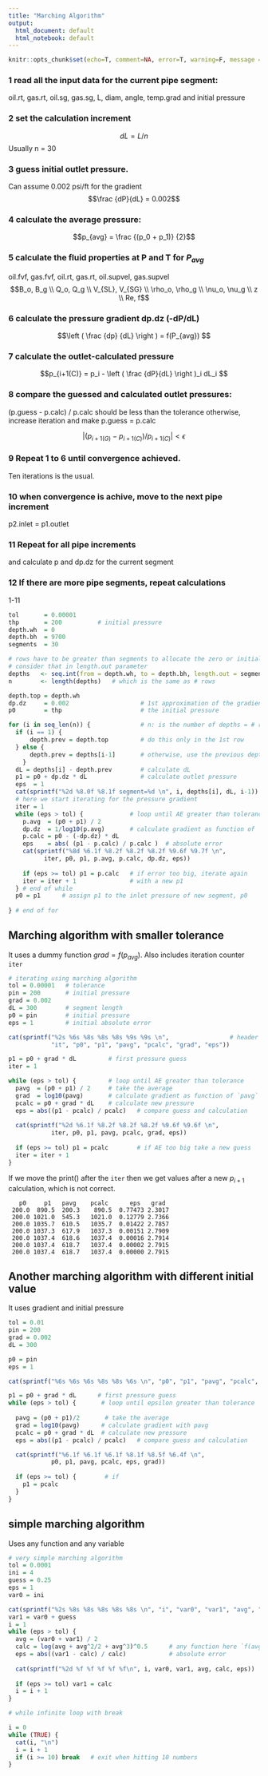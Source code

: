 ```yaml
---
title: "Marching Algorithm"
output:
  html_document: default
  html_notebook: default
---
```


```r
knitr::opts_chunk$set(echo=T, comment=NA, error=T, warning=F, message = F, fig.align = 'center')
```


### 1 read all the input data for the current pipe segment:
oil.rt, gas.rt, oil.sg, gas.sg, L, diam, angle, temp.grad
and initial pressure


### 2 set the calculation increment 
$$dL = L / n$$
Usually n = 30

### 3 guess initial outlet pressure. 
Can assume 0.002 psi/ft for the gradient 
$$\frac {dP}{dL} = 0.002$$
  

### 4 calculate the average pressure: 
$$p_{avg} = \frac {(p_0 + p_1)} {2}$$

### 5 calculate the fluid properties at P and T for $P_{avg}$
oil.fvf, gas.fvf, oil.rt, gas.rt, oil.supvel, gas.supvel
$$B_o, B_g \\ Q_o, Q_g \\ V_{SL}, V_{SG} \\ \rho_o, \rho_g \\
\nu_o, \nu_g \\ z \\ Re, f$$



### 6 calculate the pressure gradient dp.dz (-dP/dL)
$$\left ( \frac {dp} {dL} \right ) = f(P_{avg}) $$

### 7 calculate the outlet-calculated pressure

$$p_{i+1(C)} = p_i - \left ( \frac {dP}{dL} \right )_i dL_i $$

### 8 compare the guessed and calculated outlet pressures:
(p.guess - p.calc) / p.calc should be less than the tolerance
otherwise, increase iteration and make p.guess = p.calc

$$| ( p_{i+1(G)} - p_{i+1(C)} ) / p_{i+1(C)} | < \epsilon$$

### 9 Repeat 1 to 6 until convergence achieved. 
Ten iterations is the usual.


### 10 when convergence is achive, move to the next pipe increment
p2.inlet = p1.outlet

### 11 Repeat for all pipe increments 
and calculate p and dp.dz for the current segment

### 12 If there are more pipe segments, repeat calculations
1-11 



```r
tol       = 0.00001
thp       = 200          # initial pressure
depth.wh  = 0
depth.bh  = 9700
segments  = 30

# rows have to be greater than segments to allocate the zero or initial value
# consider that in length.out parameter
depths   <- seq.int(from = depth.wh, to = depth.bh, length.out = segments+1)
n        <- length(depths)   # which is the same as # rows

depth.top = depth.wh
dp.dz     = 0.002                    # 1st approximation of the gradient
p0        = thp                      # the initial pressure

for (i in seq_len(n)) {              # n: is the number of depths = # rows
  if (i == 1) {
      depth.prev = depth.top         # do this only in the 1st row
  } else {
      depth.prev = depths[i-1]       # otherwise, use the previous depth
    }
  dL = depths[i] - depth.prev        # calculate dL
  p1 = p0 + dp.dz * dL               # calculate outlet pressure
  eps  = 1
  cat(sprintf("%2d %8.0f %8.1f segment=%d \n", i, depths[i], dL, i-1))
  # here we start iterating for the pressure gradient
  iter = 1
  while (eps > tol) {             # loop until AE greater than tolerance
    p.avg  = (p0 + p1) / 2
    dp.dz  = 1/log10(p.avg)       # calculate gradient as function of `pavg`
    p.calc = p0 - (-dp.dz) * dL
    eps    = abs( (p1 - p.calc) / p.calc )  # absolute error
    cat(sprintf("%8d %6.1f %8.2f %8.2f %8.2f %9.6f %9.7f \n", 
          iter, p0, p1, p.avg, p.calc, dp.dz, eps))
    
    if (eps >= tol) p1 = p.calc   # if error too big, iterate again
    iter = iter + 1               # with a new p1
  } # end of while 
  p0 = p1      # assign p1 to the inlet pressure of new segment, p0
  
} # end of for

```


## Marching algorithm with smaller tolerance
It uses a dummy function $grad = f(p_{avg})$. Also includes iteration counter `iter`

```r
# iterating using marching algorithm
tol = 0.00001   # tolerance
pin = 200       # initial pressure
grad = 0.002
dL = 300        # segment length
p0 = pin        # initial pressure
eps = 1         # initial absolute error

cat(sprintf("%2s %6s %8s %8s %8s %9s %9s \n",                 # header
            "it", "p0", "p1", "pavg", "pcalc", "grad", "eps"))

p1 = p0 + grad * dL         # first pressure guess
iter = 1

while (eps > tol) {         # loop until AE greater than tolerance
  pavg  = (p0 + p1) / 2     # take the average
  grad  = log10(pavg)       # calculate gradient as function of `pavg`
  pcalc = p0 + grad * dL    # calculate new pressure
  eps = abs((p1 - pcalc) / pcalc)   # compare guess and calculation
  
  cat(sprintf("%2d %6.1f %8.2f %8.2f %8.2f %9.6f %9.6f \n", 
            iter, p0, p1, pavg, pcalc, grad, eps))
  
  if (eps >= tol) p1 = pcalc        # if AE too big take a new guess
  iter = iter + 1
} 
```

If we move the print() after the `iter` then we get values after a new $p_{i+1}$ calculation, which is not correct.

```
   p0     p1   pavg    pcalc      eps   grad 
 200.0  890.5  200.3    890.5  0.77473 2.3017 
 200.0 1021.0  545.3   1021.0  0.12779 2.7366 
 200.0 1035.7  610.5   1035.7  0.01422 2.7857 
 200.0 1037.3  617.9   1037.3  0.00151 2.7909 
 200.0 1037.4  618.6   1037.4  0.00016 2.7914 
 200.0 1037.4  618.7   1037.4  0.00002 2.7915 
 200.0 1037.4  618.7   1037.4  0.00000 2.7915 

```


## Another marching algorithm with different initial value
It uses gradient and initial pressure
```r
tol = 0.01
pin = 200
grad = 0.002
dL = 300

p0 = pin
eps = 1

cat(sprintf("%6s %6s %6s %8s %8s %6s \n", "p0", "p1", "pavg", "pcalc", "eps", "grad"))

p1 = p0 + grad * dL      # first pressure guess
while (eps > tol) {       # loop until epsilon greater than tolerance
  
  pavg = (p0 + p1)/2       # take the average
  grad = log10(pavg)      # calculate gradient with pavg
  pcalc = p0 + grad * dL  # calculate new pressure
  eps = abs((p1 - pcalc) / pcalc)   # compare guess and calculation

  cat(sprintf("%6.1f %6.1f %6.1f %8.1f %8.5f %6.4f \n", 
            p0, p1, pavg, pcalc, eps, grad))
    
  if (eps >= tol) {        # if 
    p1 = pcalc
  }
} 
```


## simple marching algorithm
Uses any function and any variable
```r
# very simple marching algorithm 
tol = 0.0001
ini = 4
guess = 0.25
eps = 1
var0 = ini

cat(sprintf("%2s %8s %8s %8s %8s %8s \n", "i", "var0", "var1", "avg", "calc", "eps" ))
var1 = var0 + guess
i = 1
while (eps > tol) {
  avg = (var0 + var1) / 2
  calc = log(avg + avg^2/2 + avg^3)^0.5      # any function here `f(avg)`
  eps = abs((var1 - calc) / calc)            # absolute error
  
  cat(sprintf("%2d %f %f %f %f %f\n", i, var0, var1, avg, calc, eps))
  
  if (eps >= tol) var1 = calc
  i = i + 1
}
```



```r

# while infinite loop with break

i = 0
while (TRUE) {
  cat(i, "\n")
  i = i + 1
  if (i >= 10) break   # exit when hitting 10 numbers
}
```






